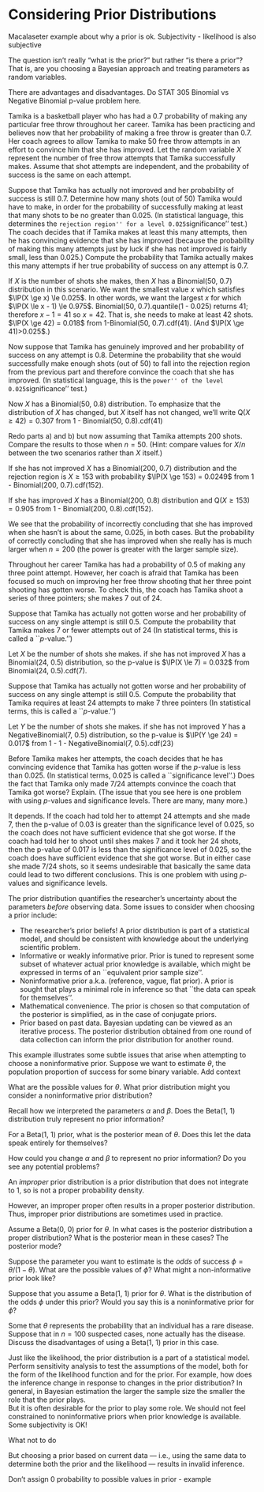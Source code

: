 # Considering Prior Distributions  {#prior}

Macalaseter example about why a prior is ok.  Subjectivity - likelihood is also subjective

The question isn't really "what is the prior?" but rather "is there a prior"?
That is, are you choosing a Bayesian approach and treating parameters as random variables.

There are advantages and disadvantages.  Do STAT 305 Binomial vs Negative Binomial p-value problem here.

Tamika is a basketball player who has had a 0.7 probability of making any particular free throw throughout her career.  Tamika has been practicing and believes now that her probability of making a free throw is greater than 0.7. Her coach agrees to allow Tamika to make 50 free throw attempts in an effort to convince
him that she has improved. Let the random variable $X$ represent the number of free throw attempts that Tamika successfully makes.  Assume that shot attempts are independent, and the probability of success is the same on each attempt.  

Suppose that Tamika has actually not improved and her probability of success is still 0.7. Determine how many shots (out of 50) Tamika would have to make, in order for the
probability of successfully making at least that many shots to be no greater than 0.025. (In statistical language, this determines the ``rejection region'' for a level 0.025
``significance'' test.)  The coach decides that if Tamika makes at least this many attempts, then he has convincing evidence that she has improved (because the probability of making this many attempts just by luck if she has not improved is fairly small, less than 0.025.) Compute the probability that Tamika actually makes this many attempts if her true probability of success on any attempt is 0.7.


If $X$ is the number of shots she makes, then $X$ has a Binomial(50, 0.7) distribution in this scenario.  We want the smallest value $x$ which satisfies $\IP(X \ge x) \le 0.025$.  In other words, we want the largest $x$ for which $\IP(X \le x - 1) \le 0.975$. Binomial(50, 0.7).quantile(1 - 0.025) returns 41; therefore $x-1 = 41$ so $x = 42$.  That is, she needs to make at least 42 shots.  $\IP(X \ge 42) = 0.018$ from 1-Binomial(50, 0.7).cdf(41).  (And $\IP(X \ge 41)>0.025$.)

Now suppose that Tamika has genuinely improved and her probability of success on any attempt is 0.8. Determine
the probability that she would successfully make enough shots (out of 50) to fall into the
rejection region from the previous part and therefore convince the coach that she has improved. (In statistical language, this is the ``power'' of the level 0.025 ``significance'' test.) 

Now $X$ has a Binomial(50, 0.8) distribution.  To emphasize that the distribution of $X$ has changed, but $X$ itself has not changed, we'll write $\textrm{Q}(X \ge 42)= 0.307$ from 1 - Binomial(50, 0.8).cdf(41)

Redo parts a) and b) but now assuming that Tamika attempts 200 shots.  Compare the results to those when $n=50$.  (Hint: compare values for $X/n$  between the two scenarios rather than $X$ itself.)

If she has not improved $X$ has a Binomial(200, 0.7) distribution and the rejection region is $X \ge 153$ with probability $\IP(X \ge 153) = 0.0249$ from 1 - Binomial(200, 0.7).cdf(152).

If she has improved $X$ has a Binomial(200, 0.8) distribution and $\textrm{Q}(X \ge 153) = 0.905$ from 1 - Binomial(200, 0.8).cdf(152).

We see that the probability of incorrectly concluding that she has improved when she hasn't is about the same, 0.025, in both cases.  But the probability of correctly concluding that she has improved when she really has is much larger when $n=200$ (the power is greater with the larger sample size).


Throughout her career Tamika has had a probability of 0.5 of making any three point attempt.  However, her coach is afraid that Tamika has been focused so much on improving her free throw shooting that her three point shooting has gotten worse.  To check this, the coach has Tamika shoot a series of three pointers; she makes 7 out of 24.

Suppose that Tamika has actually not gotten worse and her probability of success on any single attempt is still 0.5.  Compute the probability that Tamika makes 7 or fewer attempts out of 24 \emph{if her coach told her to make 24 attempts and then stop.}  (In statistical terms, this is called a ``$p$-value.'') 

Let $X$ be the number of shots she makes.  if she has not improved $X$ has a Binomial(24, 0.5) distribution, so the p-value is $\IP(X \le 7) = 0.032$ from Binomial(24, 0.5).cdf(7).

Suppose that Tamika has actually not gotten worse and her probability of success on any single attempt is still 0.5. Compute the probability that Tamika requires at least 24 attempts to make 7 three pointers \emph{if her coach told her to shoot until she makes 7 three pointers and then stop.} (In statistical terms, this is called a ``$p$-value.'') 

Let $Y$ be the number of shots she makes.  if she has not improved $Y$ has a NegativeBinomial(7, 0.5) distribution, so the p-value is $\IP(Y \ge 24) = 0.017$ from 1 - 1 - NegativeBinomial(7, 0.5).cdf(23)

Before Tamika makes her attempts, the coach decides that he has convincing evidence that Tamika has gotten worse if the $p$-value is less than 0.025.  (In statistical terms, 0.025 is called a ``significance level''.)  Does the fact that Tamika only made 7/24 attempts convince the coach that Tamika got worse?  Explain.  (The issue that you see here is one problem with using $p$-values and significance levels.  There are many, many more.)

It depends.  If the coach had told her to attempt 24 attempts and she made 7, then the p-value of 0.03 is greater than the significance level of 0.025, so the coach does not have sufficient evidence that she got worse.  If the coach had told her to shoot until shes makes 7 and it took her 24 shots, then the p-value of 0.017 is less than the significance level of 0.025, so the coach does have sufficient evidence that she got worse.  But in either case she made 7/24 shots, so it seems undesirable that basically the same data could lead to two different conclusions.  This is one problem with using $p$-values and significance levels. 


The prior distribution quantifies the researcher's uncertainty about the parameters *before* observing data.  Some issues to consider when choosing a prior include:

- The researcher's prior beliefs! A prior distribution is part of a statistical model, and should be consistent with knowledge about the underlying scientific problem. 
- Informative or weakly informative prior.  Prior is tuned to represent some subset of whatever actual prior knowledge is available, which might be expressed in terms of an ``equivalent prior sample size''.
- Noninformative prior a.k.a.\ (reference, vague, flat prior).  A prior is sought that plays a minimal role in inference so that ``the data can speak for themselves''.
- Mathematical convenience.  The prior is chosen so that computation of the posterior is simplified, as in the case of conjugate priors.
- Prior based on past data.  Bayesian updating can be viewed as an iterative process.  The posterior distribution obtained from one round of data collection can inform the prior distribution for another round.






This example illustrates some subtle issues that arise when attempting to choose a noninformative prior.  Suppose we want to estimate $\theta$, the population proportion of success for some binary variable.  Add context
 
What are the possible values for $\theta$.  What prior distribution might you consider a noninformative prior distribution?


Recall how we interpreted the parameters $\alpha$ and $\beta$.  Does the Beta(1, 1) distribution truly represent no prior information?  

For a Beta(1, 1) prior, what is the posterior mean of $\theta$.  Does this let the data speak entirely for themselves?


How could you change $\alpha$ and $\beta$ to represent no prior information?  Do you see any potential problems?


An *improper* prior distribution is a prior distribution that does not integrate to 1, so is not a proper probability density.

However, an improper proper often results in a proper posterior distribution.  Thus, improper prior distributions are sometimes used in practice.


Assume a Beta(0, 0) prior for $\theta$.  In what cases is the posterior distribution a proper distribution?  What is the posterior mean in these cases?  The posterior mode?

Suppose the parameter you want to estimate is the *odds* of success $\phi=\theta/(1-\theta)$.  What are the possible values of $\phi$?  What might a non-informative prior look like?


Suppose that you assume a Beta(1, 1) prior for $\theta$.  What is the distribution of the odds $\phi$ under this prior?  Would you say this is a noninformative prior for $\phi$?


Some that $\theta$ represents the probability that an individual has a rare disease.  Suppose that in $n=100$ suspected cases, none actually has the disease.  Discuss the disadvantages of using a Beta(1, 1) prior in this case.


Just like the likelihood, the prior distribution is a part of a statistical model.
Perform sensitivity analysis to test the assumptions of the model, both for the form of the likelihood function and for the prior.  For example, how does the inference change in response to changes in the prior distribution?
In general, in Bayesian estimation the larger the sample size the smaller the role that the prior plays.  
But it is often desirable for the prior to play some role.
We should not feel constrained to noninformative priors when prior knowledge is available.
Some subjectivity is OK!



What not to do

But choosing a prior based on current data --- i.e., using the same data to determine both the prior and the likelihood --- results in invalid inference.

Don't assign 0 probability to possible values in prior - example
